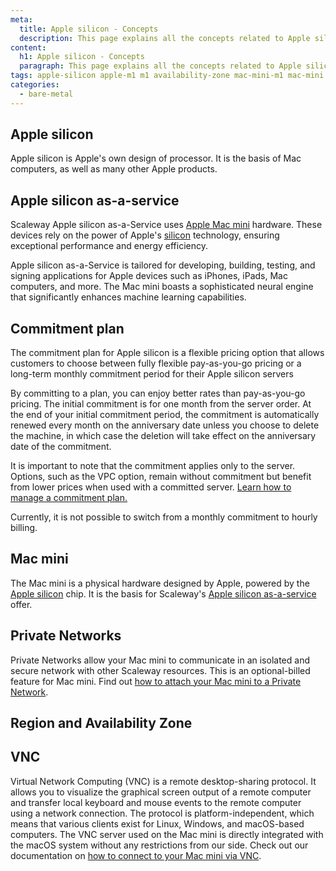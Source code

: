 ```yaml
---
meta:
  title: Apple silicon - Concepts
  description: This page explains all the concepts related to Apple silicon
content:
  h1: Apple silicon - Concepts
  paragraph: This page explains all the concepts related to Apple silicon
tags: apple-silicon apple-m1 m1 availability-zone mac-mini-m1 mac-mini vnc
categories:
  - bare-metal
---
```


## Apple silicon

Apple silicon is Apple's own design of processor. It is the basis of Mac computers, as well as many other Apple products.

## Apple silicon as-a-service

Scaleway Apple silicon as-a-Service uses [Apple Mac mini](#mac-mini) hardware. These devices rely on the power of Apple's [silicon](#apple-silicon) technology, ensuring exceptional performance and energy efficiency.

Apple silicon as-a-Service is tailored for developing, building, testing, and signing applications for Apple devices such as iPhones, iPads, Mac computers, and more. The Mac mini boasts a sophisticated neural engine that significantly enhances machine learning capabilities.

## Commitment plan

The commitment plan for Apple silicon is a flexible pricing option that allows customers to choose between fully flexible pay-as-you-go pricing or a long-term monthly commitment period for their Apple silicon servers

By committing to a plan, you can enjoy better rates than pay-as-you-go pricing. The initial commitment is for one month from the server order. At the end of your initial commitment period, the commitment is automatically renewed every month on the anniversary date unless you choose to delete the machine, in which case the deletion will take effect on the anniversary date of the commitment.

It is important to note that the commitment applies only to the server. Options, such as the VPC option, remain without commitment but benefit from lower prices when used with a committed server. [Learn how to manage a commitment plan.](/apple-silicon/how-to/manage-commitment-plan/)

<Message type="important">
  Currently, it is not possible to switch from a monthly commitment to hourly billing.
</Message>

## Mac mini

The Mac mini is a physical hardware designed by Apple, powered by the [Apple silicon](#apple-silicon) chip. It is the basis for Scaleway's [Apple silicon as-a-service](#apple-silicon-as-a-service) offer.

## Private Networks

Private Networks allow your Mac mini to communicate in an isolated and secure network with other Scaleway resources. This is an optional-billed feature for Mac mini. Find out [how to attach your Mac mini to a Private Network](/apple-silicon/how-to/use-private-networks/).

## Region and Availability Zone

<Macro id="region-and-az" />

## VNC

Virtual Network Computing (VNC) is a remote desktop-sharing protocol. It allows you to visualize the graphical screen output of a remote computer and transfer local keyboard and mouse events to the remote computer using a network connection. The protocol is platform-independent, which means that various clients exist for Linux, Windows, and macOS-based computers. The VNC server used on the Mac mini is directly integrated with the macOS system without any restrictions from our side. Check out our documentation on [how to connect to your Mac mini via VNC](/apple-silicon/how-to/access-remote-desktop-mac-mini/#accessing-the-remote-desktop).